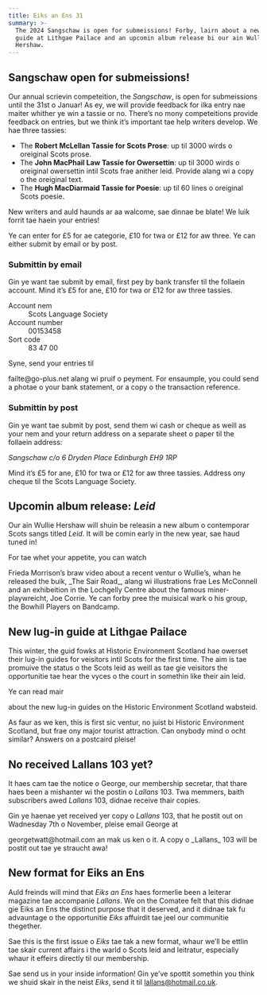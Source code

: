 ```yaml
---
title: Eiks an Ens 31
summary: >-
  The 2024 Sangschaw is open for submeissions! Forby, lairn about a new lug-in
  guide at Lithgae Pailace and an upcomin album release bi our ain Wullie
  Hershaw.
---
```


## Sangschaw open for submeissions!

Our annual scrievin competeition, the _Sangschaw_, is open for submeissions
until the 31st o Januar! As ey, we will provide feedback for ilka entry nae
maiter whither ye win a tassie or no. There’s no mony competeitions provide
feedback on entries, but we think it’s important tae help writers develop. We
hae three tassies:

- The **Robert McLellan Tassie for Scots Prose**: up til 3000 wirds o oreiginal
  Scots prose.
- The **John MacPhail Law Tassie for Owersettin**: up til 3000 wirds o
  oreiginal owersettin intil Scots frae anither leid. Provide alang wi a copy o
  the oreiginal text.
- The **Hugh MacDiarmaid Tassie for Poesie**: up til 60 lines o oreiginal Scots
  poesie.

New writers and auld haunds ar aa walcome, sae dinnae be blate! We luik forrit
tae haein your entries!

Ye can enter for £5 for ae categorie, £10 for twa or £12 for aw three. Ye can
either submit by email or by post.

### Submittin by email

Gin ye want tae submit by email, first pey by bank transfer til the follaein
account. Mind it’s £5 for ane, £10 for twa or £12 for aw three tassies.

<dl>
  <dt>Account nem</dt>
  <dd>Scots Language Society</dd>

  <dt>Account number</dt>
  <dd>00153458</dd>

  <dt>Sort code</dt>
  <dd>83 47 00</dd>
</dl>

Syne, send your entries til
<Link href="mailto:failte@go-plus.net">failte@go-plus.net</Link> alang wi pruif
o peyment. For ensaumple, you could send a photae o your bank
statement, or a copy o the transaction reference.

### Submittin by post

Gin ye want tae submit by post, send them wi cash or cheque as weill as your nem
and your return address on a separate sheet o paper til the follaein address:

<address>
  Sangschaw  
  c/o 6 Dryden Place  
  Edinburgh  
  EH9 1RP  
</address>

Mind it’s £5 for ane, £10 for twa or £12 for aw three tassies. Address ony
cheque til the Scots Language Society.

## Upcomin album release: _Leid_

Our ain Wullie Hershaw will shuin be releasin a new album o contemporar Scots
sangs titled _Leid_. It will be comin early in the new year, sae haud tuned in!

For tae whet your appetite, you can watch
<Link href="https://www.scotsradio.com/the-sair-road/">Frieda Morrison’s braw video about a recent ventur o Wullie’s</Link>,
whan he released the buik, _The Sair Road_, alang wi illustrations frae Les
McConnell and an exhibeition in the Lochgelly Centre about the famous
miner-playwreicht, Joe Corrie. Ye can forby pree the muisical wark o his group,
<Link href="https://thebowhillplayers.bandcamp.com">the Bowhill Players on
Bandcamp</Link>.

## New lug-in guide at Lithgae Pailace

This winter, the guid fowks at Historic Environment Scotland hae owerset their
lug-in guides for veisitors intil Scots for the first time. The aim is tae
promuive the status o the Scots leid as weill as tae gie veisitors the
opportunitie tae hear the vyces o the court in somethin like their ain leid.

Ye can read mair
<Link href="https://hes-newsroom.prgloo.com/news/new-scots-lug-in-guide-at-lithgae-palace">about the new lug-in guides on the Historic Environment Scotland wabsteid</Link>.

As faur as we ken, this is first sic ventur, no juist bi Historic Environment
Scotland, but frae ony major tourist attraction. Can onybody mind o ocht
similar? Answers on a postcaird pleise!

## No received Lallans 103 yet?

It haes cam tae the notice o George, our membership secretar, that thare haes
been a mishanter wi the postin o _Lallans_ 103. Twa memmers, baith subscribers
awed _Lallans_ 103, didnae receive thair copies.

Gin ye haenae yet received yer copy o _Lallans_ 103, that he postit out on
Wadnesday 7th o November, pleise email George at
<Link href="mailto:georgetwatt@hotmail.com"> georgetwatt@hotmail.com</Link> an
mak us ken o it. A copy o _Lallans_ 103 will be postit out tae ye straucht awa!

## New format for Eiks an Ens

Auld freinds will mind that _Eiks an Ens_ haes formerlie been a leiterar magazine
tae accompanie _Lallans_. We on the Comatee felt that this didnae gie Eiks an
Ens the distinct purpose that it deserved, and it didnae tak fu advauntage o
the opportunitie _Eiks_ affuirdit tae jeel our communitie thegether.

Sae this is the first issue o _Eiks_ tae tak a new format, whaur we’ll be
ettlin tae skair current affairs i the warld o Scots leid and leitratur,
especially whaur it effeirs directly til our membership.

Sae send us in your inside information! Gin ye’ve spottit somethin you think
we shuid skair in the neist _Eiks_, send it til lallans@hotmail.co.uk.
